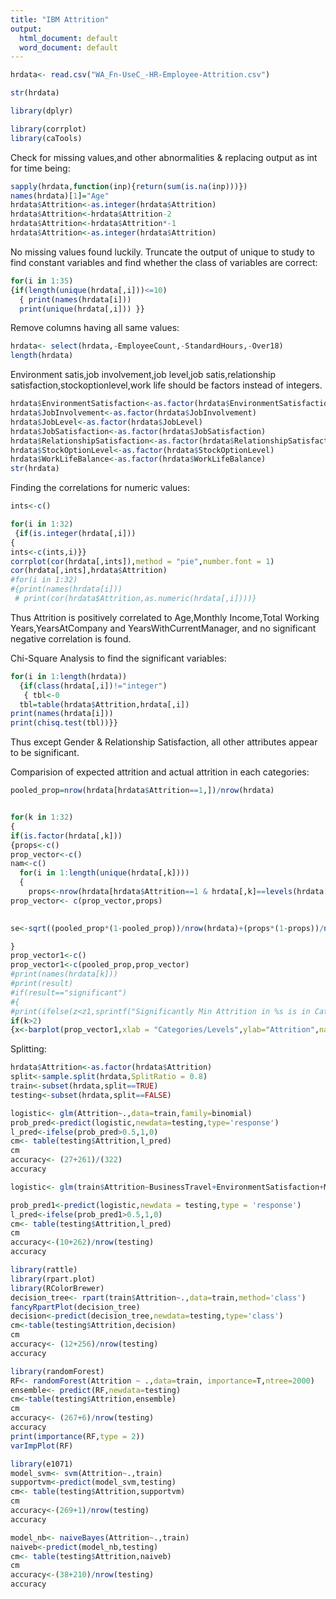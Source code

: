 ---
title: "IBM Attrition"
output:
  html_document: default
  word_document: default
---

```{r}
hrdata<- read.csv("WA_Fn-UseC_-HR-Employee-Attrition.csv")

str(hrdata)


```

```{r}
library(dplyr)

library(corrplot)
library(caTools)

```
Check for missing values,and other abnormalities & replacing output as int for time being:
```{r}
sapply(hrdata,function(inp){return(sum(is.na(inp)))})
names(hrdata)[1]="Age"
hrdata$Attrition<-as.integer(hrdata$Attrition)
hrdata$Attrition<-hrdata$Attrition-2
hrdata$Attrition<-hrdata$Attrition*-1
hrdata$Attrition<-as.integer(hrdata$Attrition)
```
No missing values found luckily.
Truncate the output of unique to study to find constant variables and find whether 
the class of variables are correct:


```{r}
for(i in 1:35)
{if(length(unique(hrdata[,i]))<=10)
  { print(names(hrdata[i]))
  print(unique(hrdata[,i])) }}
```
Remove columns having all same values:
```{r}
hrdata<- select(hrdata,-EmployeeCount,-StandardHours,-Over18)
length(hrdata)
```
Environment satis,job involvement,job level,job satis,relationship satisfaction,stockoptionlevel,work life
should be factors instead of integers.
 
```{r}

hrdata$EnvironmentSatisfaction<-as.factor(hrdata$EnvironmentSatisfaction)
hrdata$JobInvolvement<-as.factor(hrdata$JobInvolvement)
hrdata$JobLevel<-as.factor(hrdata$JobLevel)
hrdata$JobSatisfaction<-as.factor(hrdata$JobSatisfaction)
hrdata$RelationshipSatisfaction<-as.factor(hrdata$RelationshipSatisfaction)
hrdata$StockOptionLevel<-as.factor(hrdata$StockOptionLevel)
hrdata$WorkLifeBalance<-as.factor(hrdata$WorkLifeBalance)
str(hrdata)


```

Finding the correlations for numeric values:
```{r}
ints<-c()

for(i in 1:32)
 {if(is.integer(hrdata[,i]))
{
ints<-c(ints,i)}}
corrplot(cor(hrdata[,ints]),method = "pie",number.font = 1)
cor(hrdata[,ints],hrdata$Attrition)
#for(i in 1:32)
#{print(names(hrdata[i])) 
 # print(cor(hrdata$Attrition,as.numeric(hrdata[,i])))}

```
Thus Attrition is positively correlated to Age,Monthly Income,Total Working Years,YearsAtCompany and YearsWithCurrentManager, and no significant negative correlation is found.


Chi-Square Analysis to find the significant variables:

```{r}
for(i in 1:length(hrdata))
  {if(class(hrdata[,i])!="integer")
   { tbl<-0
  tbl=table(hrdata$Attrition,hrdata[,i])
print(names(hrdata[i]))
print(chisq.test(tbl))}}
```
Thus except Gender & Relationship Satisfaction, all other attributes appear to be significant.

Comparision of expected attrition and actual attrition in each categories:
```{r}
pooled_prop=nrow(hrdata[hrdata$Attrition==1,])/nrow(hrdata)


for(k in 1:32)
{
if(is.factor(hrdata[,k]))
{props<-c()
prop_vector<-c()
nam<-c()  
  for(i in 1:length(unique(hrdata[,k])))
  {
    props<-nrow(hrdata[hrdata$Attrition==1 & hrdata[,k]==levels(hrdata[,k])[i],])/nrow(hrdata[hrdata[,k]==levels(hrdata[,k])[i],])
prop_vector<- c(prop_vector,props)  
   

se<-sqrt((pooled_prop*(1-pooled_prop))/nrow(hrdata)+(props*(1-props))/nrow(hrdata[hrdata[,k]==levels(hrdata[,k])[i],]))

}
prop_vector1<-c()
prop_vector1<-c(pooled_prop,prop_vector)
#print(names(hrdata[k]))
#print(result)
#if(result=="significant")
#{ 
#print(ifelse(z<z1,sprintf("Significantly Min Attrition in %s is in Category %i",names(hrdata[k]),i),sprintf("Significantly Max Attrition in %s is in Category %i",names(hrdata[k]),i)))
if(k>2)
{x<-barplot(prop_vector1,xlab = "Categories/Levels",ylab="Attrition",names.arg=c("Expected",levels(hrdata[,k])),main = names(hrdata[k]),axisnames=T,ylim = c(0,1),width = 1.5,cex.names = .6,space=0.7,col="blue")}}}

```


Splitting:
```{r}
hrdata$Attrition<-as.factor(hrdata$Attrition)
split<-sample.split(hrdata,SplitRatio = 0.8)
train<-subset(hrdata,split==TRUE)
testing<-subset(hrdata,split==FALSE)
```

```{r}
logistic<- glm(Attrition~.,data=train,family=binomial)
prob_pred<-predict(logistic,newdata=testing,type='response')
l_pred<-ifelse(prob_pred>0.5,1,0)
cm<- table(testing$Attrition,l_pred)
cm
accuracy<- (27+261)/(322)
accuracy
```


```{r}
logistic<- glm(train$Attrition~BusinessTravel+EnvironmentSatisfaction+MaritalStatus+JobInvolvement+JobRole+OverTime+WorkLifeBalance+Age+MonthlyIncome+TotalWorkingYears+YearsAtCompany+YearsWithCurrManager,data=train,family=binomial)

prob_pred1<-predict(logistic,newdata = testing,type = 'response')
l_pred<-ifelse(prob_pred1>0.5,1,0)
cm<- table(testing$Attrition,l_pred)
cm
accuracy<-(10+262)/nrow(testing)
accuracy
```



```{r}
library(rattle)
library(rpart.plot)
library(RColorBrewer)
decision_tree<- rpart(train$Attrition~.,data=train,method='class')
fancyRpartPlot(decision_tree)
decision<-predict(decision_tree,newdata=testing,type='class')
cm<-table(testing$Attrition,decision)
cm
accuracy<- (12+256)/nrow(testing)
accuracy
```
```{r}
library(randomForest)
RF<- randomForest(Attrition ~ .,data=train, importance=T,ntree=2000)
ensemble<- predict(RF,newdata=testing)
cm<-table(testing$Attrition,ensemble)
cm
accuracy<- (267+6)/nrow(testing)
accuracy
print(importance(RF,type = 2))
varImpPlot(RF)
```

```{r}
library(e1071)
model_svm<- svm(Attrition~.,train)
supportvm<-predict(model_svm,testing)
cm<- table(testing$Attrition,supportvm)
cm
accuracy<-(269+1)/nrow(testing)
accuracy
```

```{r}
model_nb<- naiveBayes(Attrition~.,train)
naiveb<-predict(model_nb,testing)
cm<- table(testing$Attrition,naiveb)
cm
accuracy<-(38+210)/nrow(testing)
accuracy
```
